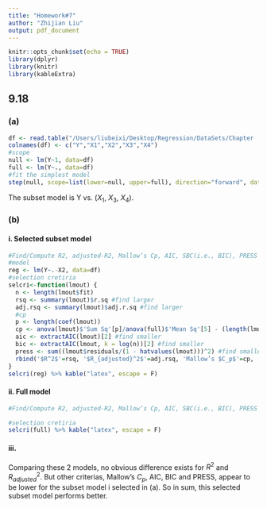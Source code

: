```yaml
---
title: "Homework#7"
author: "Zhijian Liu"
output: pdf_document
---
```


```r
knitr::opts_chunk$set(echo = TRUE)
library(dplyr)
library(knitr)
library(kableExtra)
```

## 9.18
### (a)
```r
df <- read.table("/Users/liubeixi/Desktop/Regression/DataSets/Chapter  9 Data Sets/CH09PR10.txt")
colnames(df) <- c("Y","X1","X2","X3","X4")
#scope
null <- lm(Y~1, data=df)
full <- lm(Y~., data=df)
#fit the simplest model
step(null, scope=list(lower=null, upper=full), direction="forward", data=df, alpha = 0.05)
```

The subset model is Y vs. ($X_1$, $X_3$, $X_4$).

### (b)
#### i. Selected subset model

```r
#Find/Compute R2, adjusted-R2, Mallow’s Cp, AIC, SBC(i.e., BIC), PRESS for the final model that you selected.
#model
reg <- lm(Y~.-X2, data=df)
#selection cretiria
selcri<-function(lmout) {
  n <- length(lmout$fit)
  rsq <- summary(lmout)$r.sq #find larger
  adj.rsq <- summary(lmout)$adj.r.sq #find larger
  #cp
  p <- length(coef(lmout))
  cp <- anova(lmout)$'Sum Sq'[p]/anova(full)$'Mean Sq'[5] - (length(lmout$fit) - 2*p) #find smaller
  aic <- extractAIC(lmout)[2] #find smaller
  bic <- extractAIC(lmout, k = log(n))[2] #find smaller
  press <- sum((lmout$residuals/(1 - hatvalues(lmout)))^2) #find smaller
  rbind('$R^2$'=rsq, '$R_{adjusted}^2$'=adj.rsq, 'Mallow’s $C_p$'=cp, 'AIC'=aic, 'BIC'=bic, 'PRESS'=press)
}
selcri(reg) %>% kable("latex", escape = F) 
```

#### ii. Full model

```r
#Find/Compute R2, adjusted-R2, Mallow’s Cp, AIC, SBC(i.e., BIC), PRESS for the regression model that includes the first order terms of all 4 predictors.

#selection cretiria
selcri(full) %>% kable("latex", escape = F)
```

#### iii.
Comparing these 2 models, no obvious difference exists for $R^2$ and $R_{adjusted}^2$. But other criterias, Mallow’s $C_p$, AIC, BIC and PRESS, appear to be lower for the subset model i selected in (a). So in sum, this selected subset model performs better.
